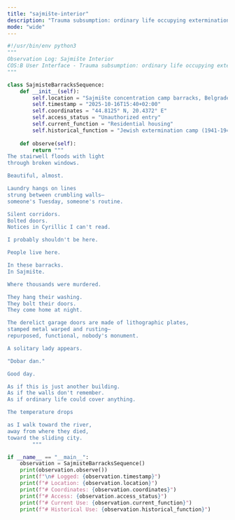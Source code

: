 ```yaml
---
title: "sajmište-interior"
description: "Trauma subsumption: ordinary life occupying extermination site"
mode: "wide"
---
```


```python sajmište-interior
#!/usr/bin/env python3
"""
Observation Log: Sajmište Interior
COS:B User Interface - Trauma subsumption: ordinary life occupying extermination site
"""

class SajmisteBarracksSequence:
    def __init__(self):
        self.location = "Sajmište concentration camp barracks, Belgrade"
        self.timestamp = "2025-10-16T15:40+02:00"
        self.coordinates = "44.8125° N, 20.4372° E"
        self.access_status = "Unauthorized entry"
        self.current_function = "Residential housing"
        self.historical_function = "Jewish extermination camp (1941-1944)"
    
    def observe(self):
        return """
The stairwell floods with light
through broken windows.

Beautiful, almost.

Laundry hangs on lines
strung between crumbling walls—
someone's Tuesday, someone's routine.

Silent corridors.
Bolted doors.
Notices in Cyrillic I can't read.

I probably shouldn't be here.

People live here.

In these barracks.
In Sajmište.

Where thousands were murdered.

They hang their washing.
They bolt their doors.
They come home at night.

The derelict garage doors are made of lithographic plates,
stamped metal warped and rusting—
repurposed, functional, nobody's monument.

A solitary lady appears.

"Dobar dan."

Good day.

As if this is just another building.
As if the walls don't remember.
As if ordinary life could cover anything.

The temperature drops

as I walk toward the river,
away from where they died,
toward the sliding city.
        """

if __name__ == "__main__":
    observation = SajmisteBarracksSequence()
    print(observation.observe())
    print(f"\n# Logged: {observation.timestamp}")
    print(f"# Location: {observation.location}")
    print(f"# Coordinates: {observation.coordinates}")
    print(f"# Access: {observation.access_status}")
    print(f"# Current Use: {observation.current_function}")
    print(f"# Historical Use: {observation.historical_function}")
```